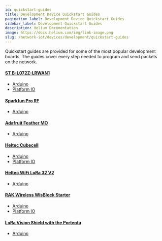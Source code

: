```yaml
---
id: quickstart-guides
title: Development Device Quickstart Guides
pagination_label: Development Device Quickstart Guides
sidebar_label: Development Quickstart Guides
description: Helium Documentation
image: https://docs.helium.com/img/link-image.png
slug: /network-iot/devices/development/quickstart-guides
---
```



<LegacyContentBanner />

Quickstart guides are provided for some of the most popular development boards. The guides cover
every step needed to program and send packets on the network.

#### [ST B-L072Z-LRWAN1](/network-iot/devices/development/stmicroelectronics/st-b-l072z-lrwan1)

- [Arduino](/network-iot/devices/development/stmicroelectronics/st-b-l072z-lrwan1/arduino)
- [Platform IO](/network-iot/devices/development/stmicroelectronics/st-b-l072z-lrwan1/platformio)

#### [Sparkfun Pro RF](/network-iot/devices/development/sparkfun/pro-rf)

- [Arduino](/network-iot/devices/development/sparkfun/pro-rf/arduino)

#### [Adafruit Feather MO](/network-iot/devices/development/adafruit/adafruit-feather-m0-rfm95)

- [Arduino](/network-iot/devices/development/adafruit/adafruit-feather-m0-rfm95/arduino)

#### [Heltec Cubecell](/network-iot/devices/development/heltec/cubecell-dev-board)

- [Arduino](/network-iot/devices/development/heltec/cubecell-dev-board/arduino)
- [Platform IO](/network-iot/devices/development/heltec/cubecell-dev-board/platformio)

#### [Heltec WiFi LoRa 32 V2](/network-iot/devices/development/heltec/wifi-lora-32-v2)

- [Arduino](/network-iot/devices/development/heltec/wifi-lora-32-v2/arduino)

#### [RAK Wireless WisBlock Starter](/network-iot/devices/development/rakwireless/wisblock-4631)

- [Arduino](/network-iot/devices/development/rakwireless/wisblock-4631/arduino)
- [Platform IO](/network-iot/devices/development/rakwireless/wisblock-4631/platformio)

#### [LoRa Vision Shield with the Portenta](/network-iot/devices/development/arduino/lora-vision-shield/)

- [Arduino](/network-iot/devices/development/arduino/lora-vision-shield/arduino)
